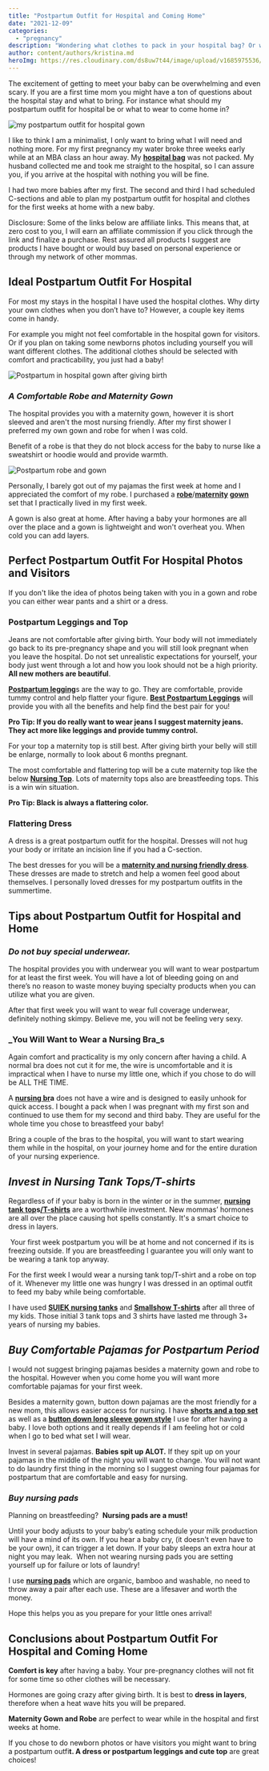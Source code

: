 ```yaml
---
title: "Postpartum Outfit for Hospital and Coming Home"
date: "2021-12-09"
categories: 
  - "pregnancy"
description: "Wondering what clothes to pack in your hospital bag? Or what you will want to wear for your first couple weeks postpartum? I got you covered!"
author: content/authors/kristina.md
heroImg: https://res.cloudinary.com/ds8uw7t44/image/upload/v1685975536/maternity-gown-and-newborn-Hailey.jpg
---
```


The excitement of getting to meet your baby can be overwhelming and even scary. If you are a first time mom you might have a ton of questions about the hospital stay and what to bring. For instance what should my postpartum outfit for hospital be or what to wear to come home in?

![my postpartum outfit for hospital gown](https://res.cloudinary.com/ds8uw7t44/image/upload/v1685975536/maternity-gown-and-newborn-Hailey.jpg "Me and my daughter in my own maternity gown")

I like to think I am a minimalist, I only want to bring what I will need and nothing more. For my first pregnancy my water broke three weeks early while at an MBA class an hour away. My **[hospital bag](https://allaboutmomma.com/what-do-you-really-need-to-take-to-the-hospital/)** was not packed. My husband collected me and took me straight to the hospital, so I can assure you, if you arrive at the hospital with nothing you will be fine.

I had two more babies after my first. The second and third I had scheduled C-sections and able to plan my postpartum outfit for hospital and clothes for the first weeks at home with a new baby.

<TableOfContents title="In this article:" hLevel="2" />

Disclosure: Some of the links below are affiliate links. This means that, at zero cost to you, I will earn an affiliate commission if you click through the link and finalize a purchase. Rest assured all products I suggest are products I have bought or would buy based on personal experience or through my network of other mommas.

## Ideal Postpartum Outfit For Hospital

For most my stays in the hospital I have used the hospital clothes. Why dirty your own clothes when you don’t have to? However, a couple key items come in handy.

For example you might not feel comfortable in the hospital gown for visitors. Or if you plan on taking some newborns photos including yourself you will want different clothes. The additional clothes should be selected with comfort and practicability, you just had a baby!

![Postpartum in hospital gown after giving birth](https://res.cloudinary.com/ds8uw7t44/image/upload/v1685975537/postpartum-in-hospital-with-baby.jpg "Me holding my second at the hospital in the hospital gown")

### _A Comfortable Robe and Maternity Gown_

The hospital provides you with a maternity gown, however it is short sleeved and aren't the most nursing friendly. After my first shower I preferred my own gown and robe for when I was cold.

Benefit of a robe is that they do not block access for the baby to nurse like a sweatshirt or hoodie would and provide warmth.   

![Postpartum robe and gown](https://res.cloudinary.com/ds8uw7t44/image/upload/v1685975537/bring-home-baby-outfit.jpg "Brining home my second child and the maternity robe and gown I was wearing")

Personally, I barely got out of my pajamas the first week at home and I appreciated the comfort of my robe. I purchased a **[robe](https://www.amazon.com/gp/product/B07YCTQJ4P?ie=UTF8&th=1&linkCode=ll1&tag=allaboutmom06-20&linkId=85d550a0d39739564f3e0b602557171a&language=en_US&ref_=as_li_ss_tl)**/**[maternity](https://www.amazon.com/gp/product/B07Y8M4YWK?ie=UTF8&linkCode=ll1&tag=allaboutmom06-20&linkId=4d7fb8ab46a1f6ac417163be8cae97e3&language=en_US&ref_=as_li_ss_tl) [](https://www.amazon.com/gp/product/B07Y8M4YWK?ie=UTF8&linkCode=ll1&tag=allaboutmom06-20&linkId=4d7fb8ab46a1f6ac417163be8cae97e3&language=en_US&ref_=as_li_ss_tl) [gown](https://www.amazon.com/gp/product/B07Y8M4YWK?ie=UTF8&linkCode=ll1&tag=allaboutmom06-20&linkId=4d7fb8ab46a1f6ac417163be8cae97e3&language=en_US&ref_=as_li_ss_tl)** set that I practically lived in my first week.

A gown is also great at home. After having a baby your hormones are all over the place and a gown is lightweight and won't overheat you. When cold you can add layers.

<AffiliateLink affiliateSnippet="" button={false} image="" imageURL="//ws-na.amazon-adsystem.com/widgets/q?_encoding=UTF8&ASIN=B07YCTQJ4P&Format=_SL160_&ID=AsinImage&MarketPlace=US&ServiceVersion=20070822&WS=1&tag=allaboutmom06-20&language=en_US" linkURL="https://www.amazon.com/gp/product/B07YCTQJ4P?ie=UTF8&th=1&linkCode=li2&tag=allaboutmom06-20&linkId=444d2842555e080cb5da1e5e3dc5a8d6&language=en_US&ref_=as_li_ss_il" />

<AffiliateLink affiliateSnippet="" button={false} image="" imageURL="//ws-na.amazon-adsystem.com/widgets/q?_encoding=UTF8&ASIN=B07Y8M4YWK&Format=_SL160_&ID=AsinImage&MarketPlace=US&ServiceVersion=20070822&WS=1&tag=allaboutmom06-20&language=en_US" linkURL="https://www.amazon.com/gp/product/B07Y8M4YWK?ie=UTF8&linkCode=li2&tag=allaboutmom06-20&linkId=20e80d806af4a27321d76d74d4ca3afc&language=en_US&ref_=as_li_ss_il" />

## Perfect Postpartum Outfit For Hospital Photos and Visitors

If you don't like the idea of photos being taken with you in a gown and robe you can either wear pants and a shirt or a dress.

### Postpartum Leggings and Top

Jeans are not comfortable after giving birth. Your body will not immediately go back to its pre-pregnancy shape and you will still look pregnant when you leave the hospital. Do not set unrealistic expectations for yourself, your body just went through a lot and how you look should not be a high priority. **All new mothers are beautiful**. 

<AffiliateLink affiliateSnippet="" button={false} image="" imageURL="//ws-na.amazon-adsystem.com/widgets/q?_encoding=UTF8&ASIN=B07YZ6JD3Y&Format=_SL160_&ID=AsinImage&MarketPlace=US&ServiceVersion=20070822&WS=1&tag=allaboutmom06-20&language=en_US" linkURL="https://www.amazon.com/PHISOCKAT-Pockets-Control-Workout-Leggings/dp/B07YZ6JD3Y?crid=1Y0EUH3WT6QTP&keywords=Phisockat%2BHigh%2BWaist%2BYoga%2BPants&qid=1642553921&sprefix=phisockat%2Bhigh%2Bwaist%2Byoga%2Bpants%2Caps%2C79&sr=8-5&th=1&psc=1&linkCode=li2&tag=allaboutmom06-20&linkId=f6be3de14f354db2549d70d84bbafbf5&language=en_US&ref_=as_li_ss_il" />

[**Postpartum legging**](https://www.amazon.com/PHISOCKAT-Pockets-Control-Workout-Leggings/dp/B07YZ6JD3Y?crid=1Y0EUH3WT6QTP&keywords=Phisockat%2BHigh%2BWaist%2BYoga%2BPants&qid=1642553921&sprefix=phisockat%2Bhigh%2Bwaist%2Byoga%2Bpants%2Caps%2C79&sr=8-5&th=1&psc=1&linkCode=ll1&tag=allaboutmom06-20&linkId=52e4ed3b080241e7e0cee6db81e151d2&language=en_US&ref_=as_li_ss_tl)s are the way to go. They are comfortable, provide tummy control and help flatter your figure. **[Best Postpartum Leggings](https://allaboutmomma.com/best-postpartum-leggings/)** will provide you with all the benefits and help find the best pair for you!

**Pro Tip: If you do really want to wear jeans I suggest maternity jeans. They act more like leggings and provide tummy control.**

For your top a maternity top is still best. After giving birth your belly will still be enlarge, normally to look about 6 months pregnant.

The most comfortable and flattering top will be a cute maternity top like the below **[Nursing Top](https://www.amazon.com/Ekouaer-Maternity-Pregnant-Breastfeeding-Pregnancy/dp/B081Q6J6LG?crid=18QWW0USJ6ND4&keywords=maternity%2Band%2Bbreastfeeding%2Btop&qid=1678136527&sprefix=maternity%2Band%2Bbreasfeeding%2Btop%2Caps%2C82&sr=8-11-spons&spLa=ZW5jcnlwdGVkUXVhbGlmaWVyPUEzMjJEQzFENDJBVE02JmVuY3J5cHRlZElkPUEwMTA0MjU4R09GNDNYWDVXVTA5JmVuY3J5cHRlZEFkSWQ9QTA5NjU0NDgzR0pYUDhLSlBEUE5XJndpZGdldE5hbWU9c3BfbXRmJmFjdGlvbj1jbGlja1JlZGlyZWN0JmRvTm90TG9nQ2xpY2s9dHJ1ZQ&th=1&psc=1&linkCode=ll1&tag=allaboutmom06-20&linkId=4a8054c5a4e882d8ae4ccc6d614e074d&language=en_US&ref_=as_li_ss_tl)**. Lots of maternity tops also are breastfeeding tops. This is a win win situation.

<AffiliateLink affiliateSnippet="" button={false} image="" imageURL="//ws-na.amazon-adsystem.com/widgets/q?_encoding=UTF8&ASIN=B081Q6J6LG&Format=_SL160_&ID=AsinImage&MarketPlace=US&ServiceVersion=20070822&WS=1&tag=allaboutmom06-20&language=en_US" linkURL="https://www.amazon.com/Ekouaer-Maternity-Pregnant-Breastfeeding-Pregnancy/dp/B081Q6J6LG?crid=18QWW0USJ6ND4&keywords=maternity%2Band%2Bbreastfeeding%2Btop&qid=1678136527&sprefix=maternity%2Band%2Bbreasfeeding%2Btop%2Caps%2C82&sr=8-11-spons&spLa=ZW5jcnlwdGVkUXVhbGlmaWVyPUEzMjJEQzFENDJBVE02JmVuY3J5cHRlZElkPUEwMTA0MjU4R09GNDNYWDVXVTA5JmVuY3J5cHRlZEFkSWQ9QTA5NjU0NDgzR0pYUDhLSlBEUE5XJndpZGdldE5hbWU9c3BfbXRmJmFjdGlvbj1jbGlja1JlZGlyZWN0JmRvTm90TG9nQ2xpY2s9dHJ1ZQ&th=1&psc=1&linkCode=li2&tag=allaboutmom06-20&linkId=aecbbe3dd76ff25efd75872fe071efed&language=en_US&ref_=as_li_ss_il" />

**Pro Tip: Black is always a flattering color.**

### Flattering Dress

A dress is a great postpartum outfit for the hospital. Dresses will not hug your body or irritate an incision line if you had a C-section.

<AffiliateLink affiliateSnippet="" button={false} image="" imageURL="//ws-na.amazon-adsystem.com/widgets/q?_encoding=UTF8&ASIN=B07C5WZ9GM&Format=_SL160_&ID=AsinImage&MarketPlace=US&ServiceVersion=20070822&WS=1&tag=allaboutmom06-20&language=en_US" linkURL="https://www.amazon.com/dp/B07C5WZ9GM?&linkCode=li2&tag=allaboutmom06-20&linkId=5c8a20ccd1e2f79056e96bd5c71f9dd2&language=en_US&ref_=as_li_ss_il" />

The best dresses for you will be a **[maternity and nursing friendly dress](https://www.amazon.com/dp/B07C5WZ9GM?&linkCode=ll1&tag=allaboutmom06-20&linkId=e8a9c1fd928004c3f6109fab7a8ddcf4&language=en_US&ref_=as_li_ss_tl)**. These dresses are made to stretch and help a women feel good about themselves. I personally loved dresses for my postpartum outfits in the summertime.

## Tips about Postpartum Outfit for Hospital and Home

### _Do not buy special underwear._

The hospital provides you with underwear you will want to wear postpartum for at least the first week. You will have a lot of bleeding going on and there’s no reason to waste money buying specialty products when you can utilize what you are given. 

After that first week you will want to wear full coverage underwear, definitely nothing skimpy. Believe me, you will not be feeling very sexy.

### _You Will Want to Wear a Nursing Bra_s

Again comfort and practicality is my only concern after having a child. A normal bra does not cut it for me, the wire is uncomfortable and it is impractical when I have to nurse my little one, which if you chose to do will be ALL THE TIME.

<AffiliateLink affiliateSnippet="" button={false} image="" imageURL="//ws-na.amazon-adsystem.com/widgets/q?_encoding=UTF8&ASIN=B076P3M1X4&Format=_SL160_&ID=AsinImage&MarketPlace=US&ServiceVersion=20070822&WS=1&tag=allaboutmom06-20&language=en_US" linkURL="https://www.amazon.com/gp/product/B076P3M1X4?ie=UTF8&th=1&psc=1&linkCode=li2&tag=allaboutmom06-20&linkId=d0c158d92972d6d4ad96f6d3dc6344cf&language=en_US&ref_=as_li_ss_il" />

A **[nursing br](https://www.amazon.com/gp/product/B076P3M1X4?ie=UTF8&th=1&psc=1&linkCode=ll1&tag=allaboutmom06-20&linkId=61e783172669ed971369f6f048f4bfbd&language=en_US&ref_=as_li_ss_tl)a** does not have a wire and is designed to easily unhook for quick access. I bought a pack when I was pregnant with my first son and continued to use them for my second and third baby. They are useful for the whole time you chose to breastfeed your baby!

Bring a couple of the bras to the hospital, you will want to start wearing them while in the hospital, on your journey home and for the entire duration of your nursing experience.   

## _Invest in Nursing Tank Tops/T-shirts_

Regardless of if your baby is born in the winter or in the summer, **[nursing tank top](https://www.amazon.com/gp/product/B07RLFJ933?ie=UTF8&th=1&psc=1&linkCode=ll1&tag=allaboutmom06-20&linkId=7981d74afd87570211d6d67e33980577&language=en_US&ref_=as_li_ss_tl)**s[/](https://www.amazon.com/gp/product/B072N82D9Z?ie=UTF8&psc=1&linkCode=ll1&tag=allaboutmomma-20&linkId=59f8b530b4ca5091c122ab742d00c5d4&language=en_US&ref_=as_li_ss_tl)**[T-shirts](https://www.amazon.com/gp/product/B072N82D9Z?ie=UTF8&th=1&psc=1&linkCode=ll1&tag=allaboutmom06-20&linkId=09ef4ff54eafb1804efabc29fa783954&language=en_US&ref_=as_li_ss_tl)** are a worthwhile investment. New mommas’ hormones are all over the place causing hot spells constantly. It's a smart choice to dress in layers.

 Your first week postpartum you will be at home and not concerned if its is freezing outside. If you are breastfeeding I guarantee you will only want to be wearing a tank top anyway.

<AffiliateLink affiliateSnippet="" button={false} image="" imageURL="//ws-na.amazon-adsystem.com/widgets/q?_encoding=UTF8&ASIN=B07RLFJ933&Format=_SL160_&ID=AsinImage&MarketPlace=US&ServiceVersion=20070822&WS=1&tag=allaboutmom06-20&language=en_US" linkURL="https://www.amazon.com/gp/product/B07RLFJ933?ie=UTF8&th=1&psc=1&linkCode=li2&tag=allaboutmom06-20&linkId=b26ece68f4e4555dbc83f1ae50122be3&language=en_US&ref_=as_li_ss_il" />

<AffiliateLink affiliateSnippet="" button={false} image="" imageURL="//ws-na.amazon-adsystem.com/widgets/q?_encoding=UTF8&ASIN=B072N82D9Z&Format=_SL160_&ID=AsinImage&MarketPlace=US&ServiceVersion=20070822&WS=1&tag=allaboutmom06-20&language=en_US" linkURL="https://www.amazon.com/gp/product/B072N82D9Z?ie=UTF8&th=1&psc=1&linkCode=li2&tag=allaboutmom06-20&linkId=2f1f2f1dad1fcd8e2fc1d80b1b5dff8a&language=en_US&ref_=as_li_ss_il" />

For the first week I would wear a nursing tank top/T-shirt and a robe on top of it. Whenever my little one was hungry I was dressed in an optimal outfit to feed my baby while being comfortable.

I have used **[SUIEK nursing tanks](https://www.amazon.com/gp/product/B07RJ56H5F?ie=UTF8&th=1&psc=1&linkCode=ll1&tag=allaboutmom06-20&linkId=c836a2bb0b59144dfb44cadc0375e0c0&language=en_US&ref_=as_li_ss_tl)** and **[Smallshow T-shirts](https://www.amazon.com/gp/product/B0962ZC124?ie=UTF8&th=1&psc=1&linkCode=ll1&tag=allaboutmom06-20&linkId=98d43bf60dbd9d80c7afe970504f78a9&language=en_US&ref_=as_li_ss_tl)** after all three of my kids. Those initial 3 tank tops and 3 shirts have lasted me through 3+ years of nursing my babies.

## _Buy Comfortable Pajamas for Postpartum Period_

I would not suggest bringing pajamas besides a maternity gown and robe to the hospital. However when you come home you will want more comfortable pajamas for your first week.

Besides a maternity gown, button down pajamas are the most friendly for a new mom, this allows easier access for nursing. I have **[shorts and a top set](https://www.amazon.com/gp/product/B07DMDQKJ3?ie=UTF8&th=1&psc=1&linkCode=ll1&tag=allaboutmom06-20&linkId=e1c9f130c5932dd0f69aa9c3d3bc4106&language=en_US&ref_=as_li_ss_tl)** as well as a **[button down long sleeve gown style](https://www.amazon.com/Kindred-Bravely-Nursing-Nightgown-Maternity/dp/B08JQNF6QY?keywords=long%2Bsleeve%2Bbutton%2Bdown%2Bnightgown&qid=1639066172&sr=8-7&th=1&psc=1&linkCode=ll1&tag=allaboutmom06-20&linkId=4a2f258394db49aef560d3eb0f911cc5&language=en_US&ref_=as_li_ss_tl)** I use for after having a baby. I love both options and it really depends if I am feeling hot or cold when I go to bed what set I will wear.

<AffiliateLink affiliateSnippet="" button={false} image="" imageURL="//ws-na.amazon-adsystem.com/widgets/q?_encoding=UTF8&ASIN=B07DMDQKJ3&Format=_SL160_&ID=AsinImage&MarketPlace=US&ServiceVersion=20070822&WS=1&tag=allaboutmom06-20&language=en_US" linkURL="https://www.amazon.com/gp/product/B07DMDQKJ3?ie=UTF8&th=1&psc=1&linkCode=li2&tag=allaboutmom06-20&linkId=375d7eebb70b6bff050e4543cdc39eae&language=en_US&ref_=as_li_ss_il" />

<AffiliateLink affiliateSnippet="" button={false} image="" imageURL="//ws-na.amazon-adsystem.com/widgets/q?_encoding=UTF8&ASIN=B08JQNF6QY&Format=_SL160_&ID=AsinImage&MarketPlace=US&ServiceVersion=20070822&WS=1&tag=allaboutmom06-20&language=en_US" linkURL="https://www.amazon.com/Kindred-Bravely-Nursing-Nightgown-Maternity/dp/B08JQNF6QY?keywords=long%2Bsleeve%2Bbutton%2Bdown%2Bnightgown&qid=1639066172&sr=8-7&th=1&psc=1&linkCode=li2&tag=allaboutmom06-20&linkId=5e4f487978e6711cfc1bf2597218f5cd&language=en_US&ref_=as_li_ss_il" />

Invest in several pajamas. **Babies spit up ALOT.** If they spit up on your pajamas in the middle of the night you will want to change. You will not want to do laundry first thing in the morning so I suggest owning four pajamas for postpartum that are comfortable and easy for nursing.

### _Buy nursing pads_

Planning on breastfeeding?  **Nursing pads are a must!**

Until your body adjusts to your baby’s eating schedule your milk production will have a mind of its own. If you hear a baby cry, (it doesn't even have to be your own), it can trigger a let down. If your baby sleeps an extra hour at night you may leak.  When not wearing nursing pads you are setting yourself up for failure or lots of laundry!

<AffiliateLink affiliateSnippet="" button={false} image="" imageURL="//ws-na.amazon-adsystem.com/widgets/q?_encoding=UTF8&ASIN=B07GPJ9V4Y&Format=_SL160_&ID=AsinImage&MarketPlace=US&ServiceVersion=20070822&WS=1&tag=allaboutmom06-20&language=en_US" linkURL="https://www.amazon.com/Organic-Bamboo-Nursing-Breast-Pads/dp/B07GPJ9V4Y?keywords=nursing%2Bpads&qid=1639066243&sr=8-7&th=1&linkCode=li2&tag=allaboutmom06-20&linkId=a1863c38f74629e111ffc49c5686adf2&language=en_US&ref_=as_li_ss_il" />

I use **[nursing pads](https://www.amazon.com/Organic-Bamboo-Nursing-Breast-Pads/dp/B07GPJ9V4Y?keywords=nursing%2Bpads&qid=1639066243&sr=8-7&th=1&linkCode=ll1&tag=allaboutmom06-20&linkId=44d0397789fe69ba25df5e8ba39fdc07&language=en_US&ref_=as_li_ss_tl)** which are organic, bamboo and washable, no need to throw away a pair after each use. These are a lifesaver and worth the money.

Hope this helps you as you prepare for your little ones arrival!

## Conclusions about Postpartum Outfit For Hospital and Coming Home

**Comfort is key** after having a baby. Your pre-pregnancy clothes will not fit for some time so other clothes will be necessary.

Hormones are going crazy after giving birth. It is best to **dress in layers**, therefore when a heat wave hits you will be prepared.

**Maternity Gown and Robe** are perfect to wear while in the hospital and first weeks at home.

If you chose to do newborn photos or have visitors you might want to bring a postpartum outfi**t. A dress or postpartum leggings and cute top** are great choices!
